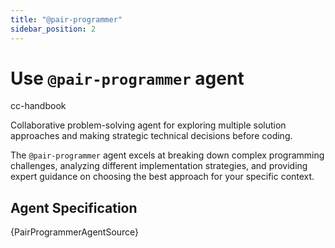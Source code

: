 ```yaml
---
title: "@pair-programmer"
sidebar_position: 2
---
```



# Use `@pair-programmer` agent

<span className="badge badge--primary">cc-handbook</span>

Collaborative problem-solving agent for exploring multiple solution approaches and making strategic technical decisions before coding.

The `@pair-programmer` agent excels at breaking down complex programming challenges, analyzing different implementation strategies, and providing expert guidance on choosing the best approach for your specific context.

## Agent Specification

<CodeBlock language="markdown">
{PairProgrammerAgentSource}
</CodeBlock>
